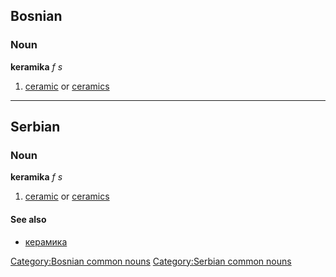 ==Bosnian==
===Noun===
'''keramika''' ''f s''
#[[ceramic]] or [[ceramics]]
[[Category:Bosnian common nouns]]
----
==Serbian==
===Noun===
'''keramika''' ''f s''
#[[ceramic]] or [[ceramics]]
====See also====
*[[керамика]]
[[Category:Serbian common nouns]]